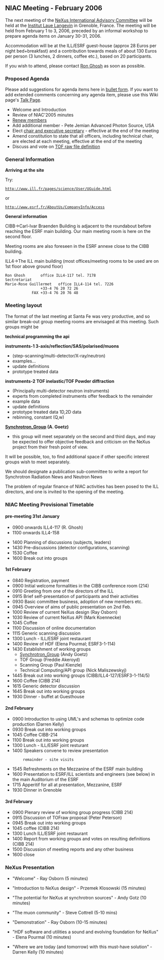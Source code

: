 ==NIAC Meeting - February 2006==
The next meeting of the  [[NIAC | NeXus International Advisory Committee]] will be held at the [http://www.ill.fr Institut Laue Langevin] in Grenoble, France. The meeting will be held from February 1 to 3, 2006, preceded by an informal workshop to prepare agenda items on January 30-31, 2006.

Accommodation will be at the ILL/ESRF guest-house (approx 28 Euros per night bed+breakfast)  and a contribution towards meals of about 130 Euros per person (3 lunches, 2 dinners, coffee etc.), based on 20 participants.

If you wish to attend, please contact [mailto:ghosh@ill.fr Ron Ghosh] as soon as possible.

===Proposed Agenda===
Please add suggestions for agenda items here in [[Help:Editing#Lists | bullet form]].  If you want to add extended comments concerning any agenda item, please use this Wiki page's [[Talk:NIAC_Meetings | Talk Page]].
* Welcome and Introduction
* Review of NIAC'2005 minutes
* [[Membership Dates|Renew members]]
* Add additional member - Pete Jemian Advanced Photon Source, USA
* Elect [[Nominees for officers|chair and executive secretary]] - effective at the end of the meeting
* Amend constitution to state that all officers, including technical chair, are elected at each meeting, effective at the end of the meeting
* Discuss and vote on [[TOFRaw|TOF raw file definition]]

===General Information===



'''Arriving at the site'''

Try:
 http://www.ill.fr/pages/science/User/UGuide.html
or
 http://www.esrf.fr/AboutUs/CompanyInfo/Access

'''General information'''

CIBB->Carl-Ivar Braenden Building is adjacent to
the roundabout before reaching the ESRF main
building. Our main meeting room is here on the second floor.

Meeting rooms are also foreseen in the ESRF annexe close to
the CIBB building.


ILL4->The ILL main building
(most offices/meeting rooms to be used are on 1st floor
above ground floor)

<pre>
Ron Ghosh		office ILL4-117 tel. 7178
Sectretariat
Marie-Rose Guillermet 	office ILL4-114 tel. 7226
				+33-4 76 20 72 26
			FAX	+33-4 76 20 76 48
</pre>

===Meeting layout===

The format of the last meeting at Santa Fe was very
productive, and so similar break-out group meeting
rooms are envisaged at this meeting.  Such groups might be

'''technical         programming the api'''

'''instruments-1     3-axis/reflection/SAS/polarised/muons '''
* (step-scanning/multi-detector/X-ray/neutron)
* examples...
* update definitions
* prototype treated data

'''instruments-2     TOF inelastic/TOF Powder diffraction'''
* (Principally multi-detector neutron instruments)
* experts from completed instruments offer feedback to the remainder
* example data
* update definitions
* prototype treated data 1D,2D data
* rebinning, constant (Q,w)

'''[[Synchrotron_Group]] (A. Goetz)'''
* this group will meet separately on the second and third days, and may be expected to offer objective feedback         and criticism on the NeXus project from their fresh point of view.

It will be possible, too, to find additional space if other specific interest groups wish to meet separately.

We should designate a publication sub-committee to write a report for Synchrotron Radiation News and Neutron News 

The problem of regular finance of NIAC activities has been posed to the ILL directors, and one is invited  to the opening of
the meeting.

===NIAC Meeting Provisional Timetable===

====pre-meeting 31st January====


*0900 onwards ILL4-117 (R. Ghosh)
*1100 onwards ILL4-158

*1400 Planning of discussions (subjects, leaders)
*1430 Pre-discussions (detector configurations, scanning)
*1530 Coffee
*1600 Break out into groups

====1st February====
* 0840 Registration, payment
* 0900 Initial welcome formalities in the CIBB conference room (214)
* 0910 Greeting from one of the directors of the ILL 
* 0915 Brief self-presentation of participants and their activities
* 0930 Basic committee business, adoption of new members etc.
* 0945 Overview of aims of public presentation on 2nd Feb.
* 1000 Review of current NeXus design (Ray Osborn)
* 1030 Review of current NeXus API (Mark Koennecke)
* 1045 Coffee
* 1100 Discussion of online documentation
* 1115 Generic scanning discussion 
* 1300 Lunch - ILL/ESRF joint restaurant
* 1400 Review of HDF (Elena Pourmal; ESRF3-1-114)
* 1430 Establishment of working groups
** [[Synchrotron_Group]] (Andy Goetz)
** TOF Group (Freddie Akeroyd)
** Scanning Group (Paul Kienzle)
** Technical Computing/API group (Nick Maliszewskyj)
* 1445 Break out into working groups (CIBB/ILL4-127/ESRF3-1-114/5)
* 1600 Coffee (CIBB 214)
* 1615 Generic detector discussion
* 1645 Break out into working groups
* 1930 Dinner - buffet at Guesthouse

====2nd February====
* 0900   Introduction to using UML's and schemas to optimize code production (Darren Kelly)
* 0930   Break out into working groups
* 1045   Coffee CIBB-214
* 1100   Break out into working groups
* 1300   Lunch - ILL/ESRF joint resturant
* 1400   Speakers convene to review presentation
         remainder - site visits
* 1545   Refreshments on the Mezzanine of the ESRF  main building
* 1600   Presentation to ESRF/ILL scientists and engineers (see below) in the main Auditorium of the ESRF
* 1715   Apperitif for all at presentation, Mezzanine, ESRF
* 1930   Dinner in Grenoble

====3rd February====
* 0900   Plenary review of working group progress (CIBB 214)
* 0915   Discussion of TOFraw proposal (Peter Peterson)
* 0945   Break out into working groups
* 1045   coffee (CIBB 214)
* 1300   Lunch ILL/ESRF joint restaurant
* 1400   Report from working groups and votes on resulting definitions (CIBB 214)
* 1500   Discussion of meeting reports and any other business
* 1600   close

===NeXus Presentation===

* "Welcome" - Ray Osborn (5 minutes) 

* "Introduction to NeXus design" - Przemek Klosowski (15 minutes) 

* "The potential for NeXus at synchrotron sources" - Andy Gotz (10 minutes)

* "The muon community" - Steve Cottrell (5-10 mins)

* "Demonstration" -  Ray Osborn (10-15 minutes)

* "HDF software and utilities a sound and evolving foundation for NeXus" - Elena Pourmal (10 minutes)

* "Where we are today (and tomorrow) with this must-have solution" - Darren Kelly  (10 minutes)